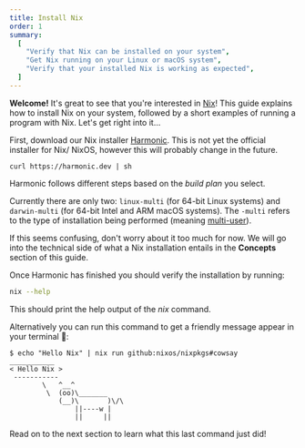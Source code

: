 ```yaml
---
title: Install Nix
order: 1
summary:
  [
    "Verify that Nix can be installed on your system",
    "Get Nix running on your Linux or macOS system",
    "Verify that your installed Nix is working as expected",
  ]
---
```


**Welcome!** It's great to see that you're interested in [Nix]!
This guide explains how to install Nix on your system, followed by a short examples of running a program with Nix.
Let's get right into it…

<Systems />

First, download our Nix installer [Harmonic].
This is not yet the official installer for Nix/ NixOS, however this will probably change in the future.

```shell
curl https://harmonic.dev | sh
```

Harmonic follows different steps based on the _build plan_ you select.

Currently there are only two: `linux-multi` (for 64-bit Linux systems) and `darwin-multi` (for 64-bit Intel and ARM macOS systems).
The `-multi` refers to the type of installation being performed (meaning [multi-user][multi]).

If this seems confusing, don't worry about it too much for now.
We will go into the technical side of what a Nix installation entails in the **Concepts** section of this guide.

Once Harmonic has finished you should verify the installation by running:

```bash
nix --help
```

This should print the help output of the _nix_ command.

Alternatively you can run this command to get a friendly message appear in your terminal 🙂:

```
$ echo "Hello Nix" | nix run github:nixos/nixpkgs#cowsay
___________
< Hello Nix >
 -----------
        \   ^__^
         \  (oo)\_______
            (__)\       )\/\
                ||----w |
                ||     ||
```

Read on to the next section to learn what this last command just did!

[detsys]: https://determinate.systems
[harmonic]: /concepts/harmonic
[multi]: https://nixos.org/manual/nix/stable/installation/multi-user
[nix]: https://nixos.org
